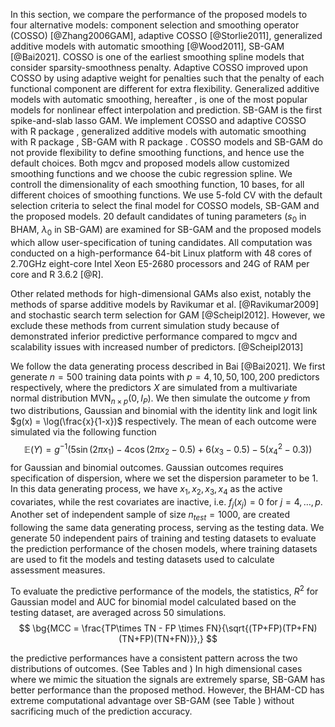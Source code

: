 \section{Simulation Study}
\label{sec:sim}

In this section, we compare the performance of the proposed models to four alternative models: component selection and smoothing operator (COSSO) [@Zhang2006GAM], adaptive COSSO [@Storlie2011], generalized additive models with automatic smoothing [@Wood2011], SB-GAM [@Bai2021]\bg{, linear lasso model and spikeSlabGAM [TODO: add citation here].[TODO: explain about linear lasso model and spikeSlabGAM model]}. COSSO is one of the earliest smoothing spline models that consider sparsity-smoothness penalty. Adaptive COSSO improved upon COSSO by using adaptive weight for penalties such that the penalty of each functional component are different for extra flexibility. Generalized additive models with automatic smoothing, hereafter \textit{mgcv}, is one of the most popular models for nonlinear effect interpolation and prediction. \bg{mgcv doesn't support analyses where the number of parameters exceeds the sample size.} SB-GAM is the first spike-and-slab lasso GAM. We implement COSSO and adaptive COSSO with R package \texttt{cosso 2.1-1}, generalized additive models with automatic smoothing with R package \texttt{mgcv 1.8-31}, SB-GAM with R package \texttt{sparseGAM 1.0}. COSSO models and SB-GAM do not provide flexibility to define smoothing functions, and hence use the default choices. Both mgcv and proposed models allow customized smoothing functions and we choose the cubic regression spline. We controll the dimensionality of each smoothing function, 10 bases, for all different choices of smoothing functions. We use 5-fold CV with the default selection criteria to select the final model for COSSO models, SB-GAM and the proposed models. 20 default candidates of tuning parameters ($s_0$ in BHAM, $\lambda_0$ in SB-GAM) are examined for SB-GAM and the proposed models which allow user-specification of tuning candidates. All computation was conducted on a high-performance 64-bit Linux platform with 48 cores of 2.70GHz eight-core Intel Xeon E5-2680 processors and 24G of RAM per core and R 3.6.2 [@R].

Other related methods for high-dimensional GAMs also exist, notably the methods of sparse additive models by Ravikumar et al. [@Ravikumar2009] and stochastic search term selection for GAM [@Scheipl2012]. However, we exclude these methods from current simulation study because of demonstrated inferior predictive performance compared to mgcv and scalability issues with increased number of predictors. [@Scheipl2013]


\subsection{Monte Carlo Simulation Study}
We follow the data generating process described in Bai [@Bai2021]. We first generate $n=500$ training data points with $p=4, 10, 50, 100, 200$ predictors respectively, where the predictors $X$ are simulated from a multivariate normal distribution $\text{MVN}_{n\times p}(0, I_{P})$. We then simulate the outcome $y$ from two distributions, Gaussian and binomial with the identity link and logit link $g(x) = \log(\frac{x}{1-x})$ respectively. The mean of each outcome were simulated via the following function
$$
\mathbb{E}(Y) = g^{-1}(5 \sin(2\pi x_1) - 4 \cos(2\pi x_2 -0.5) + 6(x_3-0.5) - 5(x_4^2 -0.3))
$$
for Gaussian and binomial outcomes. Gaussian outcomes requires specification of dispersion, where we set the dispersion parameter to be 1. In this data generating process, we have $x_1, x_2, x_3, x_4$ as the active covariates, while the rest covariates are inactive, i.e. $f_j(x_j) = 0$ for $j = 4, \dots, p$. Another set of independent sample of size $n_{test}=1000$, are created following the same data generating process, serving as the testing data. We generate 50 independent pairs of training and testing datasets to evaluate the prediction performance of the chosen models, where training datasets are used to fit the models and testing datasets used to calculate assessment measures. \bg{In addition, we considered the data generating process where the all the functional forms of the predictors are linear while keeping the rest of simulation parameters keep the same. These additional sets of simulations are designed to investigate the flexibility of the proposed model when non-linear assumptions are not met.}

To evaluate the predictive performance of the models, the statistics, $R^2$ for Gaussian model and AUC for binomial model calculated based on the testing dataset, are averaged <!--and deviance are calculated for Poisson model,--> across 50 simulations. \bg{To evaluate the variable selection performance of the models, we record the set of variables each model selects and calculate the averaged false discover rate (FDR), false negative rate(FNR), and Matthews correlation coefficient (MCC). For method that doesn't automatically achieve variable selection, we set alpha level at 0.05 for mgcv that relies on hypothesis testing for variable selection, and soft-threshold at 0.5 for spikeSlabGAM given the marginal inclusion probabilities. For the two methods, BHAM and spikeSlabGAM, that are capable of bi-level selection, we record the probability that the linear and nonlinear components of each predictors are selected in the models.}
$$
\bg{MCC = \frac{TP\times TN - FP \times FN}{\sqrt{(TP+FP)(TP+FN)(TN+FP)(TN+FN)}},}
$$
\bg{where TP, TN, FP, and FN are true positives, true negatives, false positives, and false negatives, respectively.}
\subsection{\bg{Simulation Results}}
\subsubsection{\bg{Prediction Performance}}
\bg{Among the main set of simulations where the functional forms of the predictors are mostly non-linear,} the predictive performances have a consistent pattern across the two distributions of outcomes. (See Tables \ref{tab:gaus} and \ref{tab:bin_auc}) \bg{The proposed model, BHAM, predicts as good as, if not better than, other high dimensional spline models. Specifically, BHAM shows greate improvement over COSSO methods [TODO: add statsitics] and the spikeSlabGAM model [TODO: add statsitics]. When comparing to SB-GAM, BHAM performs better in lower dimensional cases ($p=4,10$), and equally good or slightly worse [TODO: re-evaluate after tuning the models] in high-dimensional cases ($p=50,100, 200$). As previously hypothesized, the linear lasso model predicts less accurate compared to other flexibly models across all scenario; mgcv performs extremely well in low-dimensional case ($p = 4, 10$), and deteriorates as the dimensionality increases until not applicable. To note, mgcv still fit models with increasing in large dimension case ($p=50$). But the algorithm fails to converge within the default number of iterations, and hence leads to bad prediction performance.} In high dimensional cases where we mimic the situation the signals are extremely sparse, SB-GAM has better performance than the proposed method. However, the BHAM-CD has extreme computational advantage over SB-GAM (see Table \ref{tab:time_sim}) without sacrificing much of the prediction accuracy. 

\bg{We also examine the prediction performance when the functional form of predictors are linear. (See support information Table 1, and 2 [TODO: add hyperlink to the github repo]) The proposed model, BHAM, has similar performance as the linear lasso model regardless of the type outcome. This observation demonstrates that BHAM is a flexible model, and has good prediction performance regardless the underlying functional form of predictors. spikeSlabGAM have similar prediction performance to BHAM (numeralize the advantage). Surprisingly, SB-GAM doesn't perform well in high-dimensional Gaussian outcome scenarios. (numeralize the advantage)}


\bg{\subsubsection{Variable Selection Performance}
Within the simulation settings we examined, the proposed model tends to have a more conservative bebaviour in terms of variable selection, having high precision and low recall. (See Table xxx for gaussian outcomes, and support information xxx for binomial informaitons.) [TODO: mention the variable selection pattern is consistent across the types of outcomes.] THe high precision means that among all the selected variables, high percentage of them are true signals; low recall means that, the model selected small subset among all the positive predictions. Overall, among all the models examined, SB-GAM have the best performance, both high precision and high recall, and yield a high matthew correlation coefficient. Another Bayesian model, spike-and-slab performs bad in terms of variable selection in high-dimensional situations ($p=100,200$). We also want to highlight in our set of linear Gaussian simulations, the SB-GAM performs poorly (See Supproting table 1), while we didn't observe the same for linear binomial outcomes.}





\bg{\subsubsection{Bi-level Selection}
Among the methods of comparison, there are two methods is possible for bi-level selection, i.e. the proposed BHAM and spikeSlabGAM. Hence, in this section, we further investigate the bi-level selection of the proposed models. } 



<!-- #### Visualization -->
<!-- We plot the estimated smooth functions of the four active variables for the 100 simulation iterations, along with the 'true' smooth function. Across different settings of predictors, the patterns look similar. First of all, in all the settings, `mgcv` tends to provide more  extreme models, where in the graphs the smooth function have much higher bound than the true smooth function. Rarely the estimated smooth function from `mgcv` matches with the true smooth function. In comparison, the proposed method can interpolate the shape of the true smooth function. However, different priors and fitting algorithms have different advantages. For example, in Figure 1, we see that the SS normal distribution have problem with the tail of the smooth function, especially obvious in the estimations of the variable _x4_. However, it would have less sparse solutions, which is more likely to accurately interpolate the smooth function especially when the shape is complicated (see variable _x2_). On the contrary, the SS double exponential prior model encourages sparse solutions, which can sometime omit active predictors. -->

